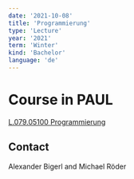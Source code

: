 ```yaml
---
date: '2021-10-08'
title: 'Programmierung'
type: 'Lecture'
year: '2021'
term: 'Winter'
kind: 'Bachelor'
language: 'de'
---
```


# Course in PAUL

[L.079.05100 Programmierung](https://paul.uni-paderborn.de/scripts/mgrqispi.dll?APPNAME=CampusNet&PRGNAME=COURSEDETAILS&ARGUMENTS=-N000000000000001,-N000443,-N0,-N379367179912935,-N379367179971936)

## Contact

<Link to="/AlexanderBigerl">Alexander Bigerl</Link> and <Link to="/MichaelRoeder">Michael Röder</Link>
